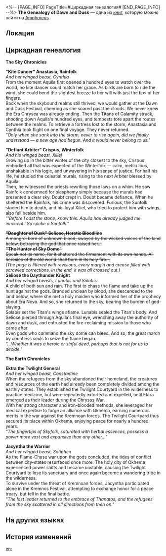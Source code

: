 <%-- [PAGE_INFO]
PageTitle=#Циркадная генеалогия#
[END_PAGE_INFO] --%>
{{Дополнить}}
{{Книга Инфобокс
|id           = 549
|partIds      = 190878
|Название     = The Genealogy of Dawn and Dusk
|Изображение  = Предмет Книга Амфореус 2.png
|Мир          = Amphoreus
|Томов        = 1
|Автор        = <!--нужно добавить-->
|Описание     = A genealogy of the last descendant of sky, passed down from Era Chrysea to the present. It chronicles the deeds and accomplishments of their ancestors, though many passages have been lost.
|Том1         = {{tx}}
|Источник1    = {{tx|Отсутствует источник}}
|Персонажи    = Aquila; Thanatos
|Фракции      = Okhema
}}
'''The Genealogy of Dawn and Dusk''' — одна из [[Книги|книг]], которую можно найти на [[Amphoreus]].

==Локация==
{{Отметка карты|<!--название карты-->|<!--id отметки-->}}

==Циркадная генеалогия==
'''The Sky Chronicles'''


'''"Kite Dancer" Anastasia, Rainfolk'''<br />
''And her winged beast, Cynthia''<br />
From the moment Aquila first opened a hundred eyes to watch over the world, no kite dancer could match her grace. As birds are born to ride the wind, she could bend the slightest breeze to her will with just the tips of her fingers.<br />
Back when the skybound realms still thrived, we would gather at the Dawn and Dusk Festival, cheering as she soared past the clouds. We never knew the Era Chrysea was already ending. Then the Titans of Calamity struck, shooting down Aquila's hundred eyes, and tempests tore apart the routes between the realms. To retrieve a fortress lost to the storm, Anastasia and Cynthia took flight on one final voyage. They never returned.<br />
''"Only when she sank into the storm, never to rise again, did we finally understand &mdash; a new age had begun. And it would never belong to us."''


'''"Defiant Arbiter" Crispus, Winterfolk'''<br />
''And his winged beast, Xiliel''<br />
Growing up in the bitter winter of the city closest to the sky, Crispus embodied all that was expected of the Winterfolk &mdash; calm, meticulous, unshakable in his logic, and unwavering in his sense of justice. For half his life, he studied the celestial murals, rising to the next Arbiter blessed by Aquila.<br />
Then, he witnessed the priests rewriting those laws on a whim. He saw Rainfolk condemned for blasphemy simply because the murals had presented a clear sky. Doubt crept in. Doubt became defiance. When he sheltered the Rainfolk, his crime was discovered. Furious, the Sunfolk stoned him to death, and his loyal Xiliel, who tried to protect him with wings, also fell beside him.<br />
''"'Before I cast the stone, know this: Aquila has already judged me innocent.' So spoke a Sunfolk."''


'''<s>"Daughter of Dusk" Seliose, Heretic Bloodline</s>'''<br /><s>A mongrel born of unknown blood, swayed by the wicked voices of the land below, betraying the god that once raised her...</s><br /><s>'''"The Hunter of Sky Dome"'''</s><br /><s>Speak not its name, for it shattered the firmament with its own hands. All heresies of the old world shall burn in its holy fire...</s><br />''(The page is littered with revisions, every margin and crease filled with scrawled corrections. In the end, it was all crossed out.)''<br />
'''Seliose the Daythunder Knight'''<br />
''And her winged beasts, Lunabis and Solabis''<br />
A child of both sun and rain. The first to chase the flame and take up the hunt against the gods. Branded unclean by blood, she descended to the land below, where she met a holy maiden who informed her of the prophecy about Era Nova. And so, she returned to the sky, bearing the burden of god-slaying.<br />
Solabis set the Titan's wings aflame. Lunabis sealed the Titan's body. And Seliose pierced through Aquila's final eye, wrenching away the authority of dawn and dusk, and entrusted the fire-reclaiming mission to those who came after.<br />
Even gods who command the sky dome can bleed. And so, the great march by countless souls to seize the flame began.<br />
''"...Whether it was a heroic or sinful deed, perhaps that is not for us to decide."''


'''The Earth Chronicles'''


'''Ektra the Twilight General'''<br />
''And her winged beast, Constantine''<br />
When the refugees from the sky abandoned their homeland, the creatures and resources of the earth had already been completely divided among the earthly states. They established the Twilight Courtyard in the wilderness to practice medicine, but were repeatedly extorted and expelled, until Ektra emerged as their leader during the Chrysos War.<br />
With her strong character and iron-blooded methods, she leveraged her medical expertise to forge an alliance with Okhema, earning numerous merits in the war against the Kremnoan forces. The Twilight Courtyard thus secured its place within Okhema, enjoying peace for nearly a hundred years.<br />
''"The fingertips of Skyfolk, saturated with herbal essences, possess a power more vast and expansive than any other..."''


'''Jacyntha the Warrior'''<br />
''And her winged beast, Sotiphen''<br />
As the Flame-Chase war upon the gods concluded, the tides of conflict between city-states resurfaced once more. The holy city of Okhema experienced power shifts and became unstable, causing the Twilight Courtyard to lose its sanctuary and once again become a wandering tribe in the wilderness.<br />
To survive under the threat of Kremnoan forces, Jacyntha participated alone in the Kremnos Festival, attempting to exchange honor for a peace treaty, but fell in the final battle.<br />
''"The last leader returned to the embrace of Thanatos, and the refugees from the sky scattered in all directions from then on."''

==На других языках==
{{На других языках
|en   = The Genealogy of Dawn and Dusk
|zhs  = 晨昏先祖书
|zht  = 晨昏先祖書
|ja   = 晨昏族譜
|ko   = 조석의 계보
|es   = Genealogía del Alba y el crepúsculo
|fr   = Généalogie de l'aube et du crépuscule
|ru   = Циркадная генеалогия
|th   = ตำรา: บรรพบุรุษทิวาราตรี
|vi   = Phả Hệ Ngày Và Đêm
|de   = Genealogie von Morgen- und Abenddämmerung
|id   = Silsilah Fajar dan Senja
|pt   = A Genealogia do Amanhecer e Anoitecer
}}

==История изменений==
{{История изменений|3.5}}

[[en:]]